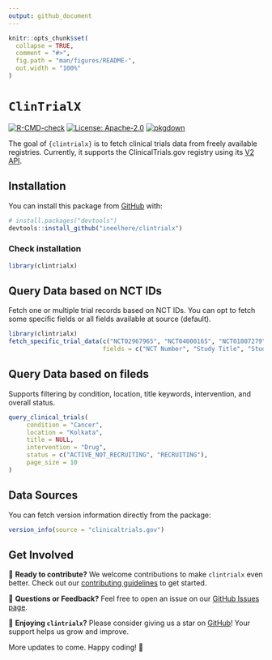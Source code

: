 ```yaml
---
output: github_document
---
```


<!-- README.md is generated from README.Rmd. Please edit that file -->

```r
knitr::opts_chunk$set(
  collapse = TRUE,
  comment = "#>",
  fig.path = "man/figures/README-",
  out.width = "100%"
)
```

# `ClinTrialX`

<!-- badges: start -->
[![R-CMD-check](https://github.com/ineelhere/clintrialx/actions/workflows/R-CMD-check.yaml/badge.svg)](https://github.com/ineelhere/clintrialx/actions/workflows/R-CMD-check.yaml)
[![License: Apache-2.0](https://img.shields.io/badge/license-Apache--2.0-blue.svg)](https://opensource.org/licenses/Apache-2.0)
[![pkgdown](https://img.shields.io/badge/pkgdown-docs-blue.svg)](https://ineelhere.github.io/clintrialx/)

<!-- badges: end -->


The goal of `{clintrialx}` is to fetch clinical trials data from freely available registries. Currently, it supports the ClinicalTrials.gov registry using its [V2 API](https://clinicaltrials.gov/data-api/api).

## Installation

You can install this package from [GitHub](https://github.com/ineelhere/clintrialx) with:

```r
# install.packages("devtools")
devtools::install_github("ineelhere/clintrialx")
```
### Check installation
```r
library(clintrialx)
```

## Query Data based on NCT IDs

Fetch one or multiple trial records based on NCT IDs. You can opt to fetch some specific fields or all fields available at source (default).

```r
library(clintrialx)
fetch_specific_trial_data(c("NCT02967965", "NCT04000165", "NCT01007279", "NCT02376244", "NCT01179776"),
                          fields = c("NCT Number", "Study Title", "Study Status", "Sponsor"))


```

## Query Data based on fileds

Supports filtering by condition, location, title keywords, intervention, and overall status.


```r
query_clinical_trials(
     condition = "Cancer",
     location = "Kolkata",
     title = NULL,
     intervention = "Drug",
     status = c("ACTIVE_NOT_RECRUITING", "RECRUITING"),
     page_size = 10
)

```


## Data Sources

You can fetch version information directly from the package:

```r
version_info(source = "clinicaltrials.gov")


```

## Get Involved

🚀 **Ready to contribute?** We welcome contributions to make `clintrialx` even better. Check out our [contributing guidelines](https://github.com/ineelhere/clintrialx/blob/main/CONTRIBUTING.md) to get started.

💬 **Questions or Feedback?** Feel free to open an issue on our [GitHub Issues page](https://github.com/ineelhere/clintrialx/issues).

🌟 **Enjoying `clintrialx`?** Please consider giving us a star on [GitHub](https://github.com/ineelhere/clintrialx)! Your support helps us grow and improve.

More updates to come. Happy coding! 🎉
